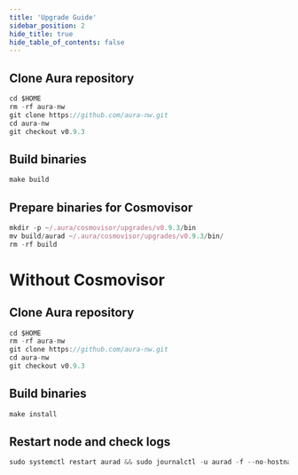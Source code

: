 ```yaml
---
title: 'Upgrade Guide'
sidebar_position: 2
hide_title: true
hide_table_of_contents: false
---
```



<PageTitle
  iconUrl="img/aura-icon.svg"
  title="Aura Upgrade Guide"
  chainId="aura_6322-2"
  version="v0.9.3"
/>

## Clone Aura repository

```js
cd $HOME
rm -rf aura-nw
git clone https://github.com/aura-nw.git
cd aura-nw
git checkout v0.9.3
```

## Build binaries

```js
make build
```

## Prepare binaries for Cosmovisor

```js
mkdir -p ~/.aura/cosmovisor/upgrades/v0.9.3/bin
mv build/aurad ~/.aura/cosmovisor/upgrades/v0.9.3/bin/
rm -rf build
```

# Without Cosmovisor

## Clone Aura repository

```js
cd $HOME
rm -rf aura-nw
git clone https://github.com/aura-nw.git
cd aura-nw
git checkout v0.9.3
```

## Build binaries

```js
make install
```

## Restart node and check logs

```js
sudo systemctl restart aurad && sudo journalctl -u aurad -f --no-hostname -o cat
```
